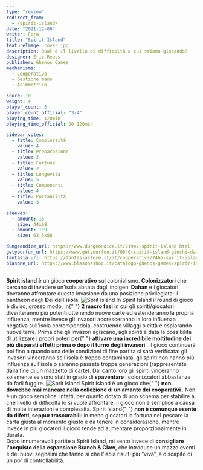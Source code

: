```yaml
---
type: "review"
redirect_from:
  - /spirit-island/
date: "2021-12-06"
writer: Fora
title: "Spirit Island"
featureImage: cover.jpg
description: Qual è il livello di difficoltà a cui stiamo giocando?
designer: Eric Reuss
publisher: Ghenos Games
mechanisms:
  - Cooperativo
  - Gestione mano
  - Asimmetrico

score: 10
weight: 4
player_count: 3
player_count_official: "3-4"
playing_time: 120min
playing_time_official: 90-120min

sidebar_votes:
  - title: Complessità
    value: 4
  - title: Preparazione
    value: 3
  - title: Fortuna
    value: 2
  - title: Longevità
    value: 5
  - title: Componenti
    value: 4
  - title: Portabilità
    value: 3

sleeves:
  - amount: 15
    size: 44x68
  - amount: 119
    size: 63.5x88

dungeondice_url: https://www.dungeondice.it/21947-spirit-island.html
getyourfun_url: https://www.getyourfun.it/0840-spirit-island-giochi-da-tavolo-di-guerra.html
fantasia_url: https://fantasiastore.it/it/cooperativi/7465-spirit-island.html
blasone_url: https://www.blasoneshop.it/catalogo-ghenos-games/spirit-island-74-1458
---
```


<Setting>
  <strong>Spirit island</strong> è un gioco <strong>cooperativo</strong> sul
  colonialismo. <strong>Colonizzatori</strong> che cercano di invadere un'isola
  abitata dagli indigeni <strong>Dahan</strong> e i giocatori dovranno
  affrontare questa invasione da una posizione privilegiata: il pantheon degli
  <strong>Dei dell'isola</strong>.
</Setting>

<img src="./game1.jpg" alt="Sprit island" />

<Rules>
  In Spirit Island il round di gioco è diviso, grosso modo, in{" "}
  <strong>2 macro fasi</strong> in cui gli spiriti/giocatori diventeranno più
  potenti ottenendo nuove carte ed estenderanno la propria influenza, mentre
  invece gli invasori accresceranno la loro influenza negativa sull'isola
  corrompendola, costruendo villaggi o città e esplorando nuove terre. Prima che
  gli invasori agiscano, agli spiriti è data la possibilità di utilizzare i
  propri poteri per{" "}
  <strong>
    attivare una incredibile moltitudine dei più disparati effetti prima o dopo
    il turno degli invasori
  </strong>
  . Il gioco continuerà poi fino a quando una delle condizioni di fine partita si
  sarà verificata: gli invasori vinceranno se l'isola è troppo contaminata, gli spiriti
  non hanno più influenza sull'isola o saranno passate troppe generazioni (rappresentate
  dalla fine di un mazzetto di carte). Dal canto loro gli spiriti vinceranno solamente
  se sono stati in grado di <strong>spaventare</strong> i colonizzatori abbastanza
  da farli fuggire.
</Rules>

<img src="./game2.jpg" alt="Sprit island" />

<Feedback>
  Spirit Island è un gioco che{" "}
  <strong>
    non dovrebbe mai mancare nella collezione di un amante dei cooperativi
  </strong>
  . Non è un gioco semplice: infatti, per quanto dotato di uno schema per
  stabilire a che livello di difficoltà lo si vuole affrontare, il gioco non è
  semplice a causa di molte interazioni e complessità. Spirit Island{" "}
  <strong>non è comunque esente da difetti, seppur trascurabili</strong>: in
  meno giocatori la fortuna nel pescare la carta giusta al momento giusto è da
  tenere in considerazione, mentre invece in più giocatori il gioco tende ad
  aumentare proporzionalmente in durata.
  <br />
  Dopo innumerevoli partite a Spirit Island, mi sento invece di <strong>consigliare l'acquisto
  della espansione Branch &amp; Claw</strong>, che introduce un mazzo eventi e dei nuovi segnalini
  che fanno sì che l'isola risulti più “viva”, a discapito di un po' di controllabilità.

</Feedback>

<Instagram id="CXJTsEfgCfA" />
